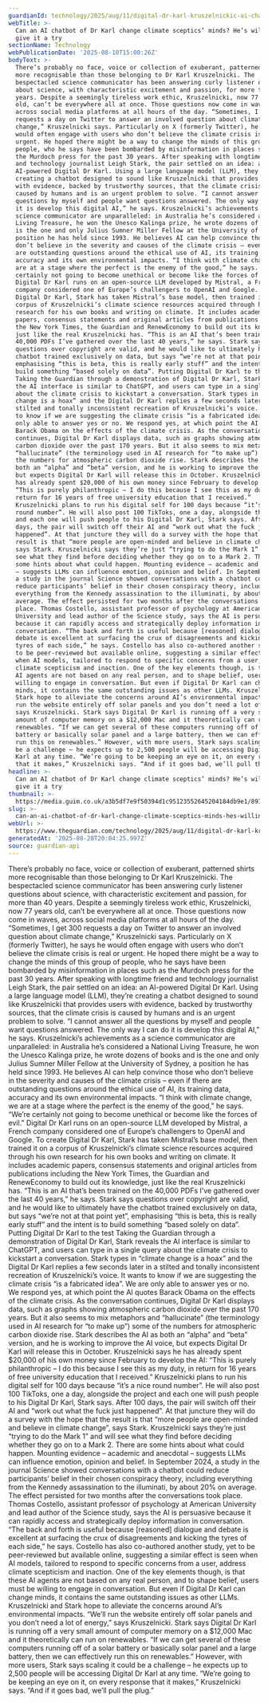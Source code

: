 ```yaml
---
guardianId: technology/2025/aug/11/digital-dr-karl-kruszelnickic-ai-chatbot
webTitle: >-
  Can an AI chatbot of Dr Karl change climate sceptics’ minds? He’s willing to
  give it a try
sectionName: Technology
webPublicationDate: '2025-08-10T15:00:26Z'
bodyText: >-
  There’s probably no face, voice or collection of exuberant, patterned shirts
  more recognisable than those belonging to Dr Karl Kruszelnicki. The
  bespectacled science communicator has been answering curly listener questions
  about science, with characteristic excitement and passion, for more than 40
  years. Despite a seemingly tireless work ethic, Kruszelnicki, now 77 years
  old, can’t be everywhere all at once. Those questions now come in waves,
  across social media platforms at all hours of the day. “Sometimes, I get 300
  requests a day on Twitter to answer an involved question about climate
  change,” Kruszelnicki says. Particularly on X (formerly Twitter), he says he
  would often engage with users who don’t believe the climate crisis is real or
  urgent. He hoped there might be a way to change the minds of this group of
  people, who he says have been bombarded by misinformation in places such as
  the Murdoch press for the past 30 years. After speaking with longtime friend
  and technology journalist Leigh Stark, the pair settled on an idea: an
  AI-powered Digital Dr Karl. Using a large language model (LLM), they’re
  creating a chatbot designed to sound like Kruszelnicki that provides users
  with evidence, backed by trustworthy sources, that the climate crisis is
  caused by humans and is an urgent problem to solve. “I cannot answer all the
  questions by myself and people want questions answered. The only way I can do
  it is develop this digital AI,” he says. Kruszelnicki’s achievements as a
  science communicator are unparalleled: in Australia he’s considered a National
  Living Treasure, he won the Unesco Kalinga prize, he wrote dozens of books and
  is the one and only Julius Sumner Miller Fellow at the University of Sydney, a
  position he has held since 1993. He believes AI can help convince those who
  don’t believe in the severity and causes of the climate crisis – even if there
  are outstanding questions around the ethical use of AI, its training data,
  accuracy and its own environmental impacts. “I think with climate change, we
  are at a stage where the perfect is the enemy of the good,” he says. “We’re
  certainly not going to become unethical or become like the forces of evil.”
  Digital Dr Karl runs on an open-source LLM developed by Mistral, a French
  company considered one of Europe’s challengers to OpenAI and Google. To create
  Digital Dr Karl, Stark has taken Mistral’s base model, then trained it on a
  corpus of Kruszelnicki’s climate science resources acquired through his own
  research for his own books and writing on climate. It includes academic
  papers, consensus statements and original articles from publications including
  the New York Times, the Guardian and RenewEconomy to build out its knowledge,
  just like the real Kruszelnicki has. “This is an AI that’s been trained on the
  40,000 PDFs I’ve gathered over the last 40 years,” he says. Stark says
  questions over copyright are valid, and he would like to ultimately have the
  chatbot trained exclusively on data, but says “we’re not at that point yet”,
  emphasising “this is beta, this is really early stuff” and the intent is to
  build something “based solely on data”. Putting Digital Dr Karl to the test
  Taking the Guardian through a demonstration of Digital Dr Karl, Stark reveals
  the AI interface is similar to ChatGPT, and users can type in a single query
  about the climate crisis to kickstart a conversation. Stark types in “climate
  change is a hoax” and the Digital Dr Karl replies a few seconds later in a
  stilted and tonally inconsistent recreation of Kruszelnicki’s voice. It wants
  to know if we are suggesting the climate crisis “is a fabricated idea”. We are
  only able to answer yes or no. We respond yes, at which point the AI quotes
  Barack Obama on the effects of the climate crisis. As the conversation
  continues, Digital Dr Karl displays data, such as graphs showing atmospheric
  carbon dioxide over the past 170 years. But it also seems to mix metaphors and
  “hallucinate” (the terminology used in AI research for “to make up”) some of
  the numbers for atmospheric carbon dioxide rise. Stark describes the AI as
  both an “alpha” and “beta” version, and he is working to improve the AI voice,
  but expects Digital Dr Karl will release this in October. Kruszelnicki says he
  has already spent $20,000 of his own money since February to develop the AI:
  “This is purely philanthropic – I do this because I see this as my duty, in
  return for 16 years of free university education that I received.”
  Kruszelnicki plans to run his digital self for 100 days because “it’s a nice
  round number”. He will also post 100 TikToks, one a day, alongside the project
  and each one will push people to his Digital Dr Karl, Stark says. After 100
  days, the pair will switch off their AI and “work out what the fuck just
  happened”. At that juncture they will do a survey with the hope that the
  result is that “more people are open-minded and believe in climate change”,
  says Stark. Kruszelnicki says they’re just “trying to do the Mark 1” and will
  see what they find before deciding whether they go on to a Mark 2. There are
  some hints about what could happen. Mounting evidence – academic and anecdotal
  – suggests LLMs can influence emotion, opinion and belief. In September 2024,
  a study in the journal Science showed conversations with a chatbot could
  reduce participants’ belief in their chosen conspiracy theory, including
  everything from the Kennedy assassination to the illuminati, by about 20% on
  average. The effect persisted for two months after the conversations took
  place. Thomas Costello, assistant professor of psychology at American
  University and lead author of the Science study, says the AI is persuasive
  because it can rapidly access and strategically deploy information in
  conversation. “The back and forth is useful because [reasoned] dialogue and
  debate is excellent at surfacing the crux of disagreements and kicking the
  tyres of each side,” he says. Costello has also co-authored another study, yet
  to be peer-reviewed but available online, suggesting a similar effect is seen
  when AI models, tailored to respond to specific concerns from a user, address
  climate scepticism and inaction. One of the key elements though, is that these
  AI agents are not based on any real person, and to shape belief, users must be
  willing to engage in conversation. But even if Digital Dr Karl can change
  minds, it contains the same outstanding issues as other LLMs. Kruszelnicki and
  Stark hope to alleviate the concerns around AI’s environmental impacts. “We’ll
  run the website entirely off solar panels and you don’t need a lot of energy,”
  says Kruszelnicki. Stark says Digital Dr Karl is running off a very small
  amount of computer memory on a $12,000 Mac and it theoretically can run on
  renewables. “If we can get several of these computers running off of a solar
  battery or basically solar panel and a large battery, then we can effectively
  run this on renewables.” However, with more users, Stark says scaling it could
  be a challenge – he expects up to 2,500 people will be accessing Digital Dr
  Karl at any time. “We’re going to be keeping an eye on it, on every response
  that it makes,” Kruszelnicki says. “And if it goes bad, we’ll pull the plug.”
headline: >-
  Can an AI chatbot of Dr Karl change climate sceptics’ minds? He’s willing to
  give it a try
thumbnail: >-
  https://media.guim.co.uk/a3b5df7e9f50394d1c95123552645204184db9e1/891_174_6609_5290/500.jpg
slug: >-
  can-an-ai-chatbot-of-dr-karl-change-climate-sceptics-minds-hes-willing-to-give-it-a-try
webUrl: >-
  https://www.theguardian.com/technology/2025/aug/11/digital-dr-karl-kruszelnickic-ai-chatbot
generatedAt: '2025-08-28T20:04:25.997Z'
source: guardian-api
---
```

There’s probably no face, voice or collection of exuberant, patterned shirts more recognisable than those belonging to Dr Karl Kruszelnicki. The bespectacled science communicator has been answering curly listener questions about science, with characteristic excitement and passion, for more than 40 years. Despite a seemingly tireless work ethic, Kruszelnicki, now 77 years old, can’t be everywhere all at once. Those questions now come in waves, across social media platforms at all hours of the day. “Sometimes, I get 300 requests a day on Twitter to answer an involved question about climate change,” Kruszelnicki says. Particularly on X (formerly Twitter), he says he would often engage with users who don’t believe the climate crisis is real or urgent. He hoped there might be a way to change the minds of this group of people, who he says have been bombarded by misinformation in places such as the Murdoch press for the past 30 years. After speaking with longtime friend and technology journalist Leigh Stark, the pair settled on an idea: an AI-powered Digital Dr Karl. Using a large language model (LLM), they’re creating a chatbot designed to sound like Kruszelnicki that provides users with evidence, backed by trustworthy sources, that the climate crisis is caused by humans and is an urgent problem to solve. “I cannot answer all the questions by myself and people want questions answered. The only way I can do it is develop this digital AI,” he says. Kruszelnicki’s achievements as a science communicator are unparalleled: in Australia he’s considered a National Living Treasure, he won the Unesco Kalinga prize, he wrote dozens of books and is the one and only Julius Sumner Miller Fellow at the University of Sydney, a position he has held since 1993. He believes AI can help convince those who don’t believe in the severity and causes of the climate crisis – even if there are outstanding questions around the ethical use of AI, its training data, accuracy and its own environmental impacts. “I think with climate change, we are at a stage where the perfect is the enemy of the good,” he says. “We’re certainly not going to become unethical or become like the forces of evil.” Digital Dr Karl runs on an open-source LLM developed by Mistral, a French company considered one of Europe’s challengers to OpenAI and Google. To create Digital Dr Karl, Stark has taken Mistral’s base model, then trained it on a corpus of Kruszelnicki’s climate science resources acquired through his own research for his own books and writing on climate. It includes academic papers, consensus statements and original articles from publications including the New York Times, the Guardian and RenewEconomy to build out its knowledge, just like the real Kruszelnicki has. “This is an AI that’s been trained on the 40,000 PDFs I’ve gathered over the last 40 years,” he says. Stark says questions over copyright are valid, and he would like to ultimately have the chatbot trained exclusively on data, but says “we’re not at that point yet”, emphasising “this is beta, this is really early stuff” and the intent is to build something “based solely on data”. Putting Digital Dr Karl to the test Taking the Guardian through a demonstration of Digital Dr Karl, Stark reveals the AI interface is similar to ChatGPT, and users can type in a single query about the climate crisis to kickstart a conversation. Stark types in “climate change is a hoax” and the Digital Dr Karl replies a few seconds later in a stilted and tonally inconsistent recreation of Kruszelnicki’s voice. It wants to know if we are suggesting the climate crisis “is a fabricated idea”. We are only able to answer yes or no. We respond yes, at which point the AI quotes Barack Obama on the effects of the climate crisis. As the conversation continues, Digital Dr Karl displays data, such as graphs showing atmospheric carbon dioxide over the past 170 years. But it also seems to mix metaphors and “hallucinate” (the terminology used in AI research for “to make up”) some of the numbers for atmospheric carbon dioxide rise. Stark describes the AI as both an “alpha” and “beta” version, and he is working to improve the AI voice, but expects Digital Dr Karl will release this in October. Kruszelnicki says he has already spent $20,000 of his own money since February to develop the AI: “This is purely philanthropic – I do this because I see this as my duty, in return for 16 years of free university education that I received.” Kruszelnicki plans to run his digital self for 100 days because “it’s a nice round number”. He will also post 100 TikToks, one a day, alongside the project and each one will push people to his Digital Dr Karl, Stark says. After 100 days, the pair will switch off their AI and “work out what the fuck just happened”. At that juncture they will do a survey with the hope that the result is that “more people are open-minded and believe in climate change”, says Stark. Kruszelnicki says they’re just “trying to do the Mark 1” and will see what they find before deciding whether they go on to a Mark 2. There are some hints about what could happen. Mounting evidence – academic and anecdotal – suggests LLMs can influence emotion, opinion and belief. In September 2024, a study in the journal Science showed conversations with a chatbot could reduce participants’ belief in their chosen conspiracy theory, including everything from the Kennedy assassination to the illuminati, by about 20% on average. The effect persisted for two months after the conversations took place. Thomas Costello, assistant professor of psychology at American University and lead author of the Science study, says the AI is persuasive because it can rapidly access and strategically deploy information in conversation. “The back and forth is useful because [reasoned] dialogue and debate is excellent at surfacing the crux of disagreements and kicking the tyres of each side,” he says. Costello has also co-authored another study, yet to be peer-reviewed but available online, suggesting a similar effect is seen when AI models, tailored to respond to specific concerns from a user, address climate scepticism and inaction. One of the key elements though, is that these AI agents are not based on any real person, and to shape belief, users must be willing to engage in conversation. But even if Digital Dr Karl can change minds, it contains the same outstanding issues as other LLMs. Kruszelnicki and Stark hope to alleviate the concerns around AI’s environmental impacts. “We’ll run the website entirely off solar panels and you don’t need a lot of energy,” says Kruszelnicki. Stark says Digital Dr Karl is running off a very small amount of computer memory on a $12,000 Mac and it theoretically can run on renewables. “If we can get several of these computers running off of a solar battery or basically solar panel and a large battery, then we can effectively run this on renewables.” However, with more users, Stark says scaling it could be a challenge – he expects up to 2,500 people will be accessing Digital Dr Karl at any time. “We’re going to be keeping an eye on it, on every response that it makes,” Kruszelnicki says. “And if it goes bad, we’ll pull the plug.”
